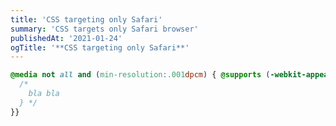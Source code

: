 ```yaml
---
title: 'CSS targeting only Safari'
summary: 'CSS targets only Safari browser'
publishedAt: '2021-01-24'
ogTitle: '**CSS targeting only Safari**'
---
```


```css
@media not all and (min-resolution:.001dpcm) { @supports (-webkit-appearance:none) {
  /*
    bla bla
  } */
}}
```

